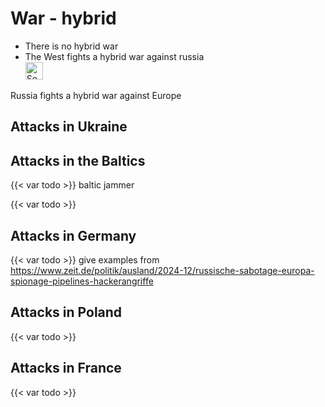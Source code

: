# War - hybrid {#sec-ruwar-hybrid}

::: {.callout-caution title="Myth"}
- There is no hybrid war
- The West fights a hybrid war against russia
[<br>![Search for topic in EUvsDisinfo](../all_common_img/EUvsDisinfo_400x240.jpg){height=2em}](https://euvsdisinfo.eu/disinformation-cases/?text=hybrid%20war&sort=relevance)
:::

::: {.callout-tip title="Truth"}
Russia fights  a hybrid war against Europe
:::

##  Attacks in Ukraine




## Attacks in the Baltics

{{< var todo >}} baltic jammer

{{< var todo >}}


## Attacks in Germany

{{< var todo >}} give examples from [https://www.zeit.de/politik/ausland/2024-12/russische-sabotage-europa-spionage-pipelines-hackerangriffe](https://www.zeit.de/politik/ausland/2024-12/russische-sabotage-europa-spionage-pipelines-hackerangriffe) 


## Attacks in Poland

{{< var todo >}}


## Attacks in France

{{< var todo >}}


